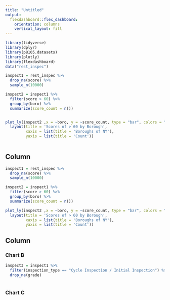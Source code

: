```yaml
---
title: "Untitled"
output: 
  flexdashboard::flex_dashboard:
    orientation: columns
    vertical_layout: fill
---
```


```r
library(tidyverse)
library(dplyr)
library(p8105.datasets)
library(plotly)
library(flexdashboard)
data("rest_inspec")
```

```r
inspect1 = rest_inspec %>% 
  drop_na(score) %>% 
  sample_n(10000) 

inspect2 = inspect1 %>% 
  filter(score > 60) %>% 
  group_by(boro) %>% 
  summarize(score_count = n())


plot_ly(inspect2 ,x = ~boro, y = ~score_count, type = "bar", colors = "viridis") %>% 
  layout(title = 'Scores of > 60 by Borough',
         xaxis = list(title = 'Boroughs of NY'),
         yaxis = list(title = 'Count'))
  
```

Column {data-width=650}
------------------------------------

```r
inspect1 = rest_inspec %>% 
  drop_na(score) %>% 
  sample_n(10000) 

inspect2 = inspect1 %>% 
  filter(score > 60) %>% 
  group_by(boro) %>% 
  summarize(score_count = n())

plot_ly(inspect2 ,x = ~boro, y = ~score_count, type = "bar", colors = "viridis") %>% 
  layout(title = 'Scores of > 60 by Borough',
         xaxis = list(title = 'Boroughs of NY'),
         yaxis = list(title = 'Count'))
```

Column {data-width=350}
------------------------------------

### Chart B

```r
inspect3 = inspect1 %>% 
  filter(inspection_type == "Cycle Inspection / Initial Inspection") %>% 
  drop_na(grade)
  
```

### Chart C 
